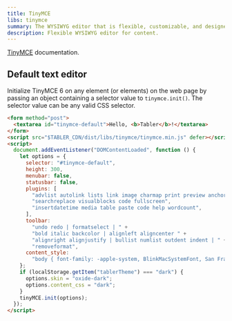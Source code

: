 ```yaml
---
title: TinyMCE
libs: tinymce
summary: The WYSIWYG editor that is flexible, customizable, and designed with the user in mind. TinyMCE can handle any challenge, from the most simple implementation through to the most complex use case.
description: Flexible WYSIWYG editor for content.
---
```


[TinyMCE](https://www.tiny.cloud/docs/) documentation.

## Default text editor

Initialize TinyMCE 6 on any element (or elements) on the web page by passing an object containing a selector value to `tinymce.init()`. The selector value can be any valid CSS selector.

```html example centered columns={2} height="25rem"
<form method="post">
  <textarea id="tinymce-default">Hello, <b>Tabler</b>!</textarea>
</form>
<script src="$TABLER_CDN/dist/libs/tinymce/tinymce.min.js" defer></script>
<script>
  document.addEventListener("DOMContentLoaded", function () {
    let options = {
      selector: "#tinymce-default",
      height: 300,
      menubar: false,
      statusbar: false,
      plugins: [
        "advlist autolink lists link image charmap print preview anchor",
        "searchreplace visualblocks code fullscreen",
        "insertdatetime media table paste code help wordcount",
      ],
      toolbar:
        "undo redo | formatselect | " +
        "bold italic backcolor | alignleft aligncenter " +
        "alignright alignjustify | bullist numlist outdent indent | " +
        "removeformat",
      content_style:
        "body { font-family: -apple-system, BlinkMacSystemFont, San Francisco, Segoe UI, Roboto, Helvetica Neue, sans-serif; font-size: 14px; -webkit-font-smoothing: antialiased; }",
    };
    if (localStorage.getItem("tablerTheme") === "dark") {
      options.skin = "oxide-dark";
      options.content_css = "dark";
    }
    tinyMCE.init(options);
  });
</script>
```
